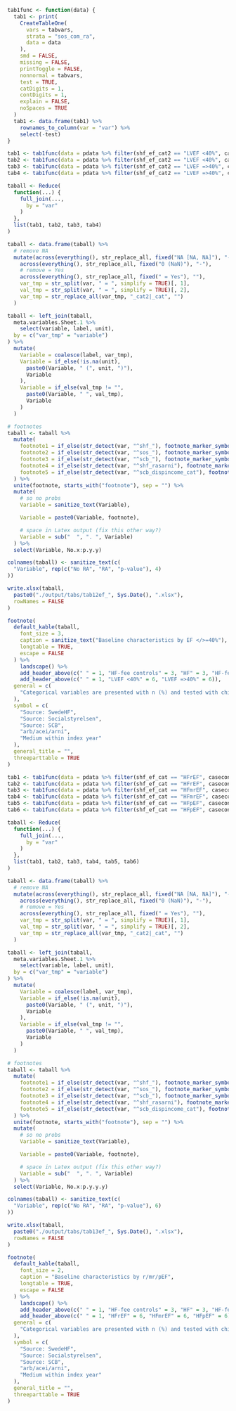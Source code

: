 ```r

tab1func <- function(data) {
  tab1 <- print(
    CreateTableOne(
      vars = tabvars,
      strata = "sos_com_ra",
      data = data
    ),
    smd = FALSE,
    missing = FALSE,
    printToggle = FALSE,
    nonnormal = tabvars,
    test = TRUE,
    catDigits = 1,
    contDigits = 1,
    explain = FALSE,
    noSpaces = TRUE
  )
  tab1 <- data.frame(tab1) %>%
    rownames_to_column(var = "var") %>%
    select(-test)
}
```

```r
tab1 <- tab1func(data = pdata %>% filter(shf_ef_cat2 == "LVEF <40%", casecontrol == "Control"))
tab2 <- tab1func(data = pdata %>% filter(shf_ef_cat2 == "LVEF <40%", casecontrol == "Case"))
tab3 <- tab1func(data = pdata %>% filter(shf_ef_cat2 == "LVEF =>40%", casecontrol == "Control"))
tab4 <- tab1func(data = pdata %>% filter(shf_ef_cat2 == "LVEF =>40%", casecontrol == "Case"))

taball <- Reduce(
  function(...) {
    full_join(...,
      by = "var"
    )
  },
  list(tab1, tab2, tab3, tab4)
)

taball <- data.frame(taball) %>%
  # remove NA
  mutate(across(everything(), str_replace_all, fixed("NA [NA, NA]"), "-"),
    across(everything(), str_replace_all, fixed("0 (NaN)"), "-"),
    # remove = Yes
    across(everything(), str_replace_all, fixed(" = Yes"), ""),
    var_tmp = str_split(var, " = ", simplify = TRUE)[, 1],
    val_tmp = str_split(var, " = ", simplify = TRUE)[, 2],
    var_tmp = str_replace_all(var_tmp, "_cat2|_cat", "")
  )

taball <- left_join(taball,
  meta.variables.Sheet.1 %>%
    select(variable, label, unit),
  by = c("var_tmp" = "variable")
) %>%
  mutate(
    Variable = coalesce(label, var_tmp),
    Variable = if_else(!is.na(unit),
      paste0(Variable, " (", unit, ")"),
      Variable
    ),
    Variable = if_else(val_tmp != "",
      paste0(Variable, " ", val_tmp),
      Variable
    )
  )

# footnotes
taball <- taball %>%
  mutate(
    footnote1 = if_else(str_detect(var, "^shf_"), footnote_marker_symbol(1), ""),
    footnote2 = if_else(str_detect(var, "^sos_"), footnote_marker_symbol(2), ""),
    footnote3 = if_else(str_detect(var, "^scb_"), footnote_marker_symbol(3), ""),
    footnote4 = if_else(str_detect(var, "^shf_rasarni"), footnote_marker_symbol(4), ""),
    footnote5 = if_else(str_detect(var, "^scb_dispincome_cat"), footnote_marker_symbol(5), "")
  ) %>%
  unite(footnote, starts_with("footnote"), sep = "") %>%
  mutate(
    # so no probs
    Variable = sanitize_text(Variable),

    Variable = paste0(Variable, footnote),

    # space in Latex output (fix this other way?)
    Variable = sub("  ", ". ", Variable)
  ) %>%
  select(Variable, No.x:p.y.y)

colnames(taball) <- sanitize_text(c(
  "Variable", rep(c("No RA", "RA", "p-value"), 4)
))

write.xlsx(taball,
  paste0("./output/tabs/tab12ef_", Sys.Date(), ".xlsx"),
  rowNames = FALSE
)

footnote(
  default_kable(taball,
    font_size = 3,
    caption = sanitize_text("Baseline characteristics by EF </>=40%"),
    longtable = TRUE,
    escape = FALSE
  ) %>%
    landscape() %>%
    add_header_above(c(" " = 1, "HF-fee controls" = 3, "HF" = 3, "HF-fee controls" = 3, "HF" = 3)) %>%
    add_header_above(c(" " = 1, "LVEF <40%" = 6, "LVEF =>40%" = 6)),
  general = c(
    "Categorical variables are presented with n (%) and tested with chi-square test and continuous variables with median [q1-q3] and tested with Kruskal-Wallis test"
  ),
  symbol = c(
    "Source: SwedeHF",
    "Source: Socialstyrelsen",
    "Source: SCB",
    "arb/acei/arni",
    "Medium within index year"
  ),
  general_title = "",
  threeparttable = TRUE
)
```

```r
tab1 <- tab1func(data = pdata %>% filter(shf_ef_cat == "HFrEF", casecontrol == "Control"))
tab2 <- tab1func(data = pdata %>% filter(shf_ef_cat == "HFrEF", casecontrol == "Case"))
tab3 <- tab1func(data = pdata %>% filter(shf_ef_cat == "HFmrEF", casecontrol == "Control"))
tab4 <- tab1func(data = pdata %>% filter(shf_ef_cat == "HFmrEF", casecontrol == "Case"))
tab5 <- tab1func(data = pdata %>% filter(shf_ef_cat == "HFpEF", casecontrol == "Control"))
tab6 <- tab1func(data = pdata %>% filter(shf_ef_cat == "HFpEF", casecontrol == "Case"))

taball <- Reduce(
  function(...) {
    full_join(...,
      by = "var"
    )
  },
  list(tab1, tab2, tab3, tab4, tab5, tab6)
)

taball <- data.frame(taball) %>%
  # remove NA
  mutate(across(everything(), str_replace_all, fixed("NA [NA, NA]"), "-"),
    across(everything(), str_replace_all, fixed("0 (NaN)"), "-"),
    # remove = Yes
    across(everything(), str_replace_all, fixed(" = Yes"), ""),
    var_tmp = str_split(var, " = ", simplify = TRUE)[, 1],
    val_tmp = str_split(var, " = ", simplify = TRUE)[, 2],
    var_tmp = str_replace_all(var_tmp, "_cat2|_cat", "")
  )

taball <- left_join(taball,
  meta.variables.Sheet.1 %>%
    select(variable, label, unit),
  by = c("var_tmp" = "variable")
) %>%
  mutate(
    Variable = coalesce(label, var_tmp),
    Variable = if_else(!is.na(unit),
      paste0(Variable, " (", unit, ")"),
      Variable
    ),
    Variable = if_else(val_tmp != "",
      paste0(Variable, " ", val_tmp),
      Variable
    )
  )

# footnotes
taball <- taball %>%
  mutate(
    footnote1 = if_else(str_detect(var, "^shf_"), footnote_marker_symbol(1), ""),
    footnote2 = if_else(str_detect(var, "^sos_"), footnote_marker_symbol(2), ""),
    footnote3 = if_else(str_detect(var, "^scb_"), footnote_marker_symbol(3), ""),
    footnote4 = if_else(str_detect(var, "^shf_rasarni"), footnote_marker_symbol(4), ""),
    footnote5 = if_else(str_detect(var, "^scb_dispincome_cat"), footnote_marker_symbol(5), "")
  ) %>%
  unite(footnote, starts_with("footnote"), sep = "") %>%
  mutate(
    # so no probs
    Variable = sanitize_text(Variable),

    Variable = paste0(Variable, footnote),

    # space in Latex output (fix this other way?)
    Variable = sub("  ", ". ", Variable)
  ) %>%
  select(Variable, No.x:p.y.y.y)

colnames(taball) <- sanitize_text(c(
  "Variable", rep(c("No RA", "RA", "p-value"), 6)
))

write.xlsx(taball,
  paste0("./output/tabs/tab13ef_", Sys.Date(), ".xlsx"),
  rowNames = FALSE
)

footnote(
  default_kable(taball,
    font_size = 2,
    caption = "Baseline characteristics by r/mr/pEF",
    longtable = TRUE,
    escape = FALSE
  ) %>%
    landscape() %>%
    add_header_above(c(" " = 1, "HF-fee controls" = 3, "HF" = 3, "HF-fee controls" = 3, "HF" = 3, "HF-fee controls" = 3, "HF" = 3)) %>%
    add_header_above(c(" " = 1, "HFrEF" = 6, "HFmrEF" = 6, "HFpEF" = 6)),
  general = c(
    "Categorical variables are presented with n (%) and tested with chi-square test and continuous variables with median [q1-q3] and tested with Kruskal-Wallis test"
  ),
  symbol = c(
    "Source: SwedeHF",
    "Source: Socialstyrelsen",
    "Source: SCB",
    "arb/acei/arni",
    "Medium within index year"
  ),
  general_title = "",
  threeparttable = TRUE
)
```
